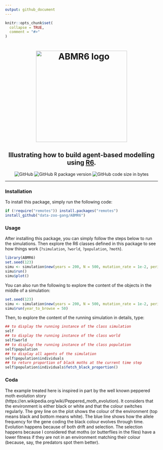 ```yaml
---
output: github_document
---
```


<!-- README.md is generated from README.Rmd. Please edit that file -->

```r
knitr::opts_chunk$set(
  collapse = TRUE,
  comment = "#>"
)
```

<center>

<h1 align="center">
	<img
		width="300"
		alt="ABMR6 logo"
		src="https://github.com/data-zoo-gang/ABMR6/blob/new_methods/img/ABMR6_logo.png">
</h1>

## Illustrating how to build agent-based modelling using [R6](https://github.com/r-lib/R6).

<!-- badges: start -->

![GitHub](https://img.shields.io/github/license/data-zoo-gang/ABMR6) ![GitHub R package version](https://img.shields.io/github/r-package/v/data-zoo-gang/ABMR6) ![GitHub code size in bytes](https://img.shields.io/github/languages/code-size/data-zoo-gang/ABMR6)

<!-- badges: end -->

</center>

---

### Installation

To install this package, simply run the following code:

```r
if (!require("remotes")) install.packages("remotes")
install_github("data-zoo-gang/ABMR6")
```

### Usage

After installing this package, you can simply follow the steps below to run the simulations.
Then explore the R6 classes defined in this package to see how things work (`?simulation`, `?world`, `?population`, `?moth`).

```r
library(ABMR6)
set.seed(123)
simu <- simulation$new(years = 200, N = 500, mutation_rate = 1e-2, period = 50)
simu$run()
simu$plot()
```

You can also run the following to explore the content of the objects in the middle of a simulation:
```r
set.seed(123)
simu <- simulation$new(years = 200, N = 500, mutation_rate = 1e-2, period = 50)
simu$run(year_to_browse = 50)
```

Then, to explore the content of the running simulation in details, type:

```r
## to display the running instance of the class simulation
self
## to display the running instance of the class world
self$world
## to display the running instance of the class population
self$population
## to display all agents of the simulation
self$population$individuals 
## to return proportion of black moths at the current time step
self$population$individuals$fetch_black_proportion()
```

### Coda

The example treated here is inspired in part by the well known peppered moth evolution story (https://en.wikipedia.org/wiki/Peppered_moth_evolution). It considers that the environment is either black or white and that the colour switches regularly. The grey line on the plot shows the colour of the environment (top means black and bottom means white). The blue line shows how the allele frequency for the gene coding the black colour evolves through time. Evolution happens because of both drift and selection. The selection happens because I considered that moths (or butterflies in the files) have a lower fitness if they are not in an environment matching their colour (because, say, the predators spot them better).
